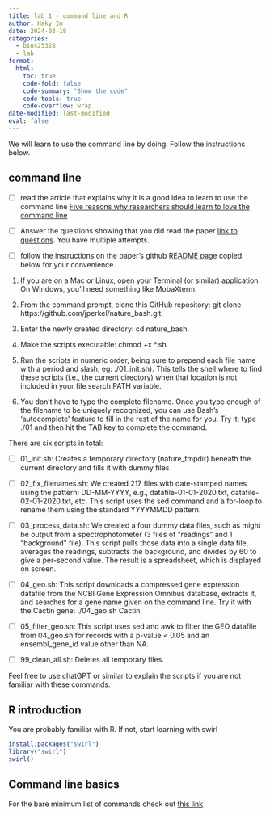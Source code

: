 ```yaml
---
title: lab 1 - command line and R
author: Haky Im
date: 2024-03-18
categories:
  - bios25328
  - lab
format:
  html:
    toc: true
    code-fold: false
    code-summary: "Show the code"
    code-tools: true
    code-overflow: wrap
date-modified: last-modified
eval: false
---
```


We will learn to use the command line by doing. Follow the instructions below.

## command line

- [ ] read the article that explains why it is a good idea to learn to use the command line [Five reasons why researchers should learn to love the command line](https://www.nature.com/articles/d41586-021-00263-0)

- [ ] Answer the questions showing that you did read the paper [link to questions](https://forms.gle/DQQdBt3cNoY6SADVA). You have multiple attempts.

- [ ] follow the instructions on the paper's github [README page](https://github.com/jperkel/nature_bash/blob/main/README.md) copied below for your convenience.

1.    If you are on a Mac or Linux, open your Terminal (or similar) application. On Windows, you'll need something like MobaXterm.

2.    From the command prompt, clone this GitHub repository: git clone https://github.com/jperkel/nature_bash.git.

3.    Enter the newly created directory: cd nature_bash.

4.    Make the scripts executable: chmod +x *.sh.
5.    Run the scripts in numeric order, being sure to prepend each file name with a period and slash, eg: ./01_init.sh). This tells the shell where to find these scripts (i.e., the current directory) when that location is not included in your file search PATH variable.
6.    You don't have to type the complete filename. Once you type enough of the filename to be uniquely recognized, you can use Bash's 'autocomplete' feature to fill in the rest of the name for you. Try it: type ./01 and then hit the TAB key to complete the command.

There are six scripts in total:

- [ ] 01_init.sh: Creates a temporary directory (nature_tmpdir) beneath the current directory and fills it with dummy files
    
- [ ] 02_fix_filenames.sh: We created 217 files with date-stamped names using the pattern: DD-MM-YYYY, e.g., datafile-01-01-2020.txt, datafile-02-01-2020.txt, etc. This script uses the sed command and a for-loop to rename them using the standard YYYYMMDD pattern.
    
- [ ] 03_process_data.sh: We created a four dummy data files, such as might be output from a spectrophotometer (3 files of "readings" and 1 "background" file). This script pulls those data into a single data file, averages the readings, subtracts the background, and divides by 60 to give a per-second value. The result is a spreadsheet, which is displayed on screen.
    
- [ ] 04_geo.sh: This script downloads a compressed gene expression datafile from the NCBI Gene Expression Omnibus database, extracts it, and searches for a gene name given on the command line. Try it with the Cactin gene: ./04_geo.sh Cactin.
    
- [ ] 05_filter_geo.sh: This script uses sed and awk to filter the GEO datafile from 04_geo.sh for records with a p-value < 0.05 and an ensembl_gene_id value other than NA.
    
- [ ] 99_clean_all.sh: Deletes all temporary files.

Feel free to use chatGPT or similar to explain the scripts if you are not familiar with these commands.


## R introduction
You are probably familiar with R. If not, start learning with swirl

```r
install.packages("swirl")
library("swirl")
swirl()
```


## Command line basics

For the bare minimum list of commands check out [this link](https://lvairus.github.io/Hands-on-Training/commandline.html)
